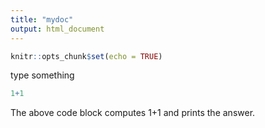 ```yaml
---
title: "mydoc"
output: html_document
---
```


```r
knitr::opts_chunk$set(echo = TRUE)
```

type something
```r
1+1
```
The above code block computes 1+1 and prints the answer.
